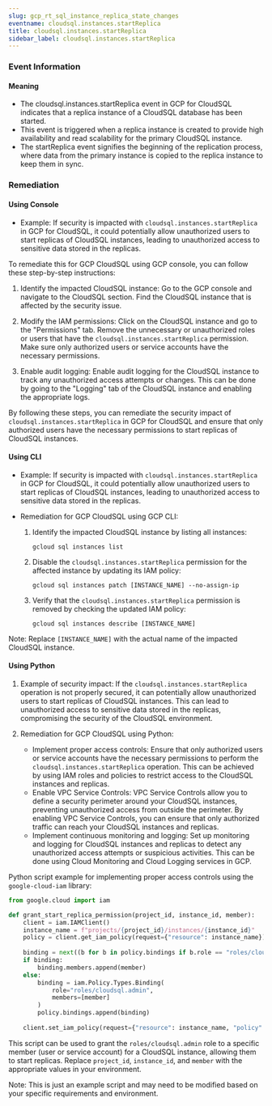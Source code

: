 ```yaml
--- 
slug: gcp_rt_sql_instance_replica_state_changes
eventname: cloudsql.instances.startReplica
title: cloudsql.instances.startReplica
sidebar_label: cloudsql.instances.startReplica
---
```

                       
### Event Information

#### Meaning

- The cloudsql.instances.startReplica event in GCP for CloudSQL indicates that a replica instance of a CloudSQL database has been started.
- This event is triggered when a replica instance is created to provide high availability and read scalability for the primary CloudSQL instance.
- The startReplica event signifies the beginning of the replication process, where data from the primary instance is copied to the replica instance to keep them in sync.

### Remediation

#### Using Console

- Example: If security is impacted with `cloudsql.instances.startReplica` in GCP for CloudSQL, it could potentially allow unauthorized users to start replicas of CloudSQL instances, leading to unauthorized access to sensitive data stored in the replicas.

To remediate this for GCP CloudSQL using GCP console, you can follow these step-by-step instructions:

1. Identify the impacted CloudSQL instance: Go to the GCP console and navigate to the CloudSQL section. Find the CloudSQL instance that is affected by the security issue.

2. Modify the IAM permissions: Click on the CloudSQL instance and go to the "Permissions" tab. Remove the unnecessary or unauthorized roles or users that have the `cloudsql.instances.startReplica` permission. Make sure only authorized users or service accounts have the necessary permissions.

3. Enable audit logging: Enable audit logging for the CloudSQL instance to track any unauthorized access attempts or changes. This can be done by going to the "Logging" tab of the CloudSQL instance and enabling the appropriate logs.

By following these steps, you can remediate the security impact of `cloudsql.instances.startReplica` in GCP for CloudSQL and ensure that only authorized users have the necessary permissions to start replicas of CloudSQL instances.

#### Using CLI

- Example: If security is impacted with `cloudsql.instances.startReplica` in GCP for CloudSQL, it could potentially allow unauthorized users to start replicas of CloudSQL instances, leading to unauthorized access to sensitive data stored in the replicas.

- Remediation for GCP CloudSQL using GCP CLI:
  1. Identify the impacted CloudSQL instance by listing all instances:
     ```
     gcloud sql instances list
     ```

  2. Disable the `cloudsql.instances.startReplica` permission for the affected instance by updating its IAM policy:
     ```
     gcloud sql instances patch [INSTANCE_NAME] --no-assign-ip
     ```

  3. Verify that the `cloudsql.instances.startReplica` permission is removed by checking the updated IAM policy:
     ```
     gcloud sql instances describe [INSTANCE_NAME]
     ```

Note: Replace `[INSTANCE_NAME]` with the actual name of the impacted CloudSQL instance.

#### Using Python

1. Example of security impact: If the `cloudsql.instances.startReplica` operation is not properly secured, it can potentially allow unauthorized users to start replicas of CloudSQL instances. This can lead to unauthorized access to sensitive data stored in the replicas, compromising the security of the CloudSQL environment.

2. Remediation for GCP CloudSQL using Python:
   - Implement proper access controls: Ensure that only authorized users or service accounts have the necessary permissions to perform the `cloudsql.instances.startReplica` operation. This can be achieved by using IAM roles and policies to restrict access to the CloudSQL instances and replicas.
   - Enable VPC Service Controls: VPC Service Controls allow you to define a security perimeter around your CloudSQL instances, preventing unauthorized access from outside the perimeter. By enabling VPC Service Controls, you can ensure that only authorized traffic can reach your CloudSQL instances and replicas.
   - Implement continuous monitoring and logging: Set up monitoring and logging for CloudSQL instances and replicas to detect any unauthorized access attempts or suspicious activities. This can be done using Cloud Monitoring and Cloud Logging services in GCP.

Python script example for implementing proper access controls using the `google-cloud-iam` library:

```python
from google.cloud import iam

def grant_start_replica_permission(project_id, instance_id, member):
    client = iam.IAMClient()
    instance_name = f"projects/{project_id}/instances/{instance_id}"
    policy = client.get_iam_policy(request={"resource": instance_name})
    
    binding = next((b for b in policy.bindings if b.role == "roles/cloudsql.admin"), None)
    if binding:
        binding.members.append(member)
    else:
        binding = iam.Policy.Types.Binding(
            role="roles/cloudsql.admin",
            members=[member]
        )
        policy.bindings.append(binding)
    
    client.set_iam_policy(request={"resource": instance_name, "policy": policy})
```

This script can be used to grant the `roles/cloudsql.admin` role to a specific member (user or service account) for a CloudSQL instance, allowing them to start replicas. Replace `project_id`, `instance_id`, and `member` with the appropriate values in your environment.

Note: This is just an example script and may need to be modified based on your specific requirements and environment.


 